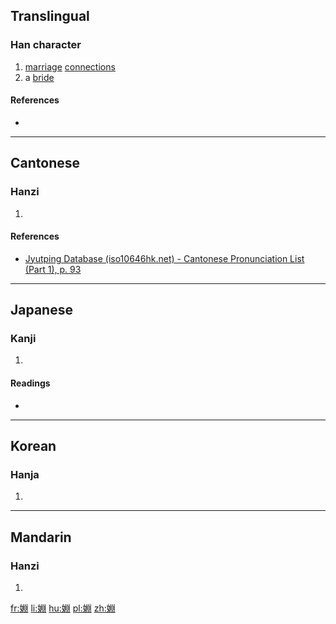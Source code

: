 {{also|姻}}
==Translingual==

===Han character===
{{Han char|rn=38|rad=女|as=08|sn=11|four=|canj=VLXL|ids=⿰女𣶒}}

# [[marriage]] [[connection]]s
# a [[bride]]

====References====
* {{Han ref|kx=0265.110|dkj=06429|dj=0532.090|hdz=21066.190|uh=5A63|ud=23139}}

----

==Cantonese==

===Hanzi===
{{yue-hanzi|jyut=[[jan1]]|y=yan1}}

# {{defn|lang=yue|sort=女08}}

====References====
* [http://www.iso10646hk.net/jp/document/download.jsp Jyutping Database (iso10646hk.net) - Cantonese Pronunciation List (Part 1), p. 93]

----

==Japanese==

===Kanji===
{{ja-kanji|grade=|rs=女08}}

# {{defn|lang=ja|sort=女08}}

====Readings====
* {{ja-readings|on=[[いん]] (in)|kun=}}

----

==Korean==

===Hanja===
{{ko-hanja|hangeul=인|rv=in|mr=in}}

# {{defn|lang=ko|sort=女08}}

----

==Mandarin==

===Hanzi===
{{cmn-hanzi|pin=[[yīn]] ([[yin1]])|wg=yin<sup>1</sup>}}

# {{defn|lang=cmn|sort=女08}}

[[fr:婣]]
[[li:婣]]
[[hu:婣]]
[[pl:婣]]
[[zh:婣]]
